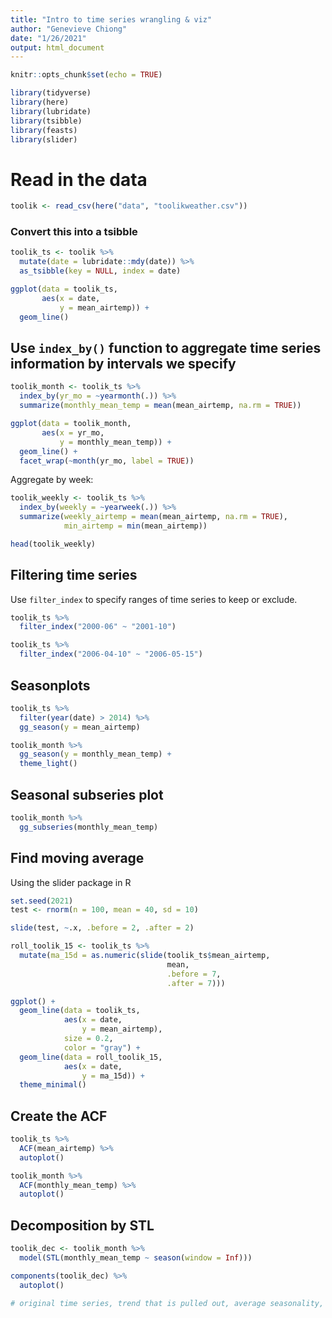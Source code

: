 ```yaml
---
title: "Intro to time series wrangling & viz"
author: "Genevieve Chiong"
date: "1/26/2021"
output: html_document
---
```


```r
knitr::opts_chunk$set(echo = TRUE)

library(tidyverse)
library(here)
library(lubridate)
library(tsibble)
library(feasts)
library(slider)
```


# Read in the data 

```r
toolik <- read_csv(here("data", "toolikweather.csv"))
```

### Convert this into a tsibble

```r
toolik_ts <- toolik %>% 
  mutate(date = lubridate::mdy(date)) %>% 
  as_tsibble(key = NULL, index = date)
```

```r
ggplot(data = toolik_ts,
       aes(x = date,
           y = mean_airtemp)) +
  geom_line()
```

## Use `index_by()` function to aggregate time series information by intervals we specify 

```r
toolik_month <- toolik_ts %>% 
  index_by(yr_mo = ~yearmonth(.)) %>% 
  summarize(monthly_mean_temp = mean(mean_airtemp, na.rm = TRUE))

ggplot(data = toolik_month, 
       aes(x = yr_mo,
           y = monthly_mean_temp)) +
  geom_line() +
  facet_wrap(~month(yr_mo, label = TRUE))
```

Aggregate by week: 
```r
toolik_weekly <- toolik_ts %>% 
  index_by(weekly = ~yearweek(.)) %>% 
  summarize(weekly_airtemp = mean(mean_airtemp, na.rm = TRUE),
            min_airtemp = min(mean_airtemp))

head(toolik_weekly)
```

## Filtering time series 

Use `filter_index` to specify ranges of time series to keep or exclude.

```r
toolik_ts %>% 
  filter_index("2000-06" ~ "2001-10")
```

```r
toolik_ts %>% 
  filter_index("2006-04-10" ~ "2006-05-15")
```

## Seasonplots 

```r
toolik_ts %>% 
  filter(year(date) > 2014) %>% 
  gg_season(y = mean_airtemp)

toolik_month %>% 
  gg_season(y = monthly_mean_temp) +
  theme_light()
```


## Seasonal subseries plot

```r
toolik_month %>% 
  gg_subseries(monthly_mean_temp)
```


## Find moving average 

Using the slider package in R 

```r
set.seed(2021)
test <- rnorm(n = 100, mean = 40, sd = 10)

slide(test, ~.x, .before = 2, .after = 2)
```

```r
roll_toolik_15 <- toolik_ts %>% 
  mutate(ma_15d = as.numeric(slide(toolik_ts$mean_airtemp, 
                                   mean,
                                   .before = 7, 
                                   .after = 7)))

ggplot() +
  geom_line(data = toolik_ts,
            aes(x = date,
                y = mean_airtemp),
            size = 0.2, 
            color = "gray") +
  geom_line(data = roll_toolik_15,
            aes(x = date,
                y = ma_15d)) +
  theme_minimal() 
```

## Create the ACF 

```r
toolik_ts %>% 
  ACF(mean_airtemp) %>% 
  autoplot() 

toolik_month %>% 
  ACF(monthly_mean_temp) %>% 
  autoplot() 
```


## Decomposition by STL 

```r
toolik_dec <- toolik_month %>% 
  model(STL(monthly_mean_temp ~ season(window = Inf))) 

components(toolik_dec) %>% 
  autoplot()

# original time series, trend that is pulled out, average seasonality, residuals
```



















